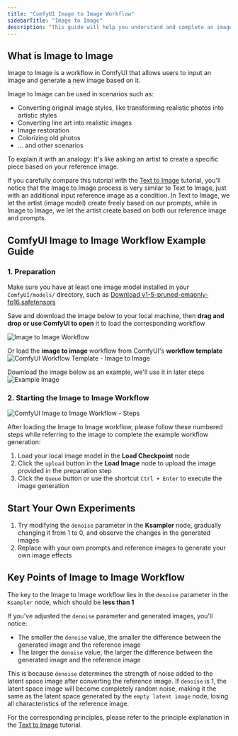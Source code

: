 ```yaml
---
title: "ComfyUI Image to Image Workflow"
sidebarTitle: "Image to Image"
description: "This guide will help you understand and complete an image to image workflow"
---
```


## What is Image to Image

Image to Image is a workflow in ComfyUI that allows users to input an image and generate a new image based on it.

Image to Image can be used in scenarios such as:
- Converting original image styles, like transforming realistic photos into artistic styles
- Converting line art into realistic images
- Image restoration
- Colorizing old photos
- ... and other scenarios

To explain it with an analogy:
It's like asking an artist to create a specific piece based on your reference image.

If you carefully compare this tutorial with the [Text to Image](/tutorials/basic/text-to-image) tutorial, you'll notice that the Image to Image process is very similar to Text to Image, just with an additional input reference image as a condition. In Text to Image, we let the artist (image model) create freely based on our prompts, while in Image to Image, we let the artist create based on both our reference image and prompts.

## ComfyUI Image to Image Workflow Example Guide

### 1. Preparation

Make sure you have at least one image model installed in your `ComfyUI/models/` directory, such as [Download v1-5-pruned-emaonly-fp16.safetensors](https://huggingface.co/Comfy-Org/stable-diffusion-v1-5-archive/blob/main/v1-5-pruned-emaonly-fp16.safetensors)

Save and download the image below to your local machine, then **drag and drop or use ComfyUI to open** it to load the corresponding workflow

![Image to Image Workflow](/images/tutorial/basic/image_to_image.png)

Or load the **image to image** workflow from ComfyUI's **workflow template**
![ComfyUI Workflow Template - Image to Image](/images/tutorial/basic/image-to-image-01-template.jpg)

Download the image below as an example, we'll use it in later steps
![Example Image](/images/tutorial/basic/example.png)

### 2. Starting the Image to Image Workflow

![ComfyUI Image to Image Workflow - Steps](/images/tutorial/basic/image-to-image-02-guide.jpg)

After loading the Image to Image workflow, please follow these numbered steps while referring to the image to complete the example workflow generation:
1. Load your local image model in the **Load Checkpoint** node
2. Click the `upload` button in the **Load Image** node to upload the image provided in the preparation step
3. Click the `Queue` button or use the shortcut `Ctrl + Enter` to execute the image generation

## Start Your Own Experiments

1. Try modifying the `denoise` parameter in the **Ksampler** node, gradually changing it from 1 to 0, and observe the changes in the generated images
2. Replace with your own prompts and reference images to generate your own image effects

## Key Points of Image to Image Workflow

The key to the Image to Image workflow lies in the `denoise` parameter in the `Ksampler` node, which should be **less than 1**

If you've adjusted the `denoise` parameter and generated images, you'll notice:
- The smaller the `denoise` value, the smaller the difference between the generated image and the reference image
- The larger the `denoise` value, the larger the difference between the generated image and the reference image

This is because `denoise` determines the strength of noise added to the latent space image after converting the reference image. If `denoise` is 1, the latent space image will become completely random noise, making it the same as the latent space generated by the `empty latent image` node, losing all characteristics of the reference image.

For the corresponding principles, please refer to the principle explanation in the [Text to Image](/tutorials/basic/text-to-image) tutorial.









